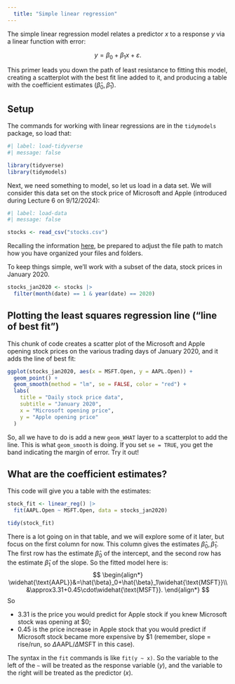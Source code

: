 ```yaml
---
  title: "Simple linear regression"
---
```


The simple linear regression model relates a predictor $x$ to a response $y$ via a linear function with error:

$$
y=\beta_0+\beta_1x+\varepsilon.
$$

This primer leads you down the path of least resistance to fitting this model, creating a scatterplot with the best fit line added to it, and producing a table with the coefficient estimates ($\hat{\beta}_0,\,\hat{\beta}_1$).

## Setup

The commands for working with linear regressions are in the `tidymodels` package, so load that:

```r
#| label: load-tidyverse
#| message: false

library(tidyverse) 
library(tidymodels) 
```

Next, we need something to model, so let us load in a data set. We will consider this data set on the stock price of Microsoft and Apple (introduced during Lecture 6 on 9/12/2024):

```r
#| label: load-data
#| message: false

stocks <- read_csv("stocks.csv")
```

::: callout-note
Recalling the information [here](https://sta101-f24.github.io/computing/computing-file-paths.html), be prepared to adjust the file path to match how you have organized your files and folders.
:::

To keep things simple, we’ll work with a subset of the data, stock prices in January 2020.

```r
stocks_jan2020 <- stocks |>
  filter(month(date) == 1 & year(date) == 2020)
```

## Plotting the least squares regression line ("line of best fit")

This chunk of code creates a scatter plot of the Microsoft and Apple opening stock prices on the various trading days of January 2020, and it adds the line of best fit:

```r
ggplot(stocks_jan2020, aes(x = MSFT.Open, y = AAPL.Open)) +
  geom_point() + 
  geom_smooth(method = "lm", se = FALSE, color = "red") +
  labs(
    title = "Daily stock price data",
    subtitle = "January 2020",
    x = "Microsoft opening price",
    y = "Apple opening price"
  )
```

So, all we have to do is add a new `geom_WHAT` layer to a scatterplot to add the line. This is what `geom_smooth` is doing. If you set `se = TRUE`, you get the band indicating the margin of error. Try it out!

## What are the coefficient estimates?

This code will give you a table with the estimates:

```r
stock_fit <- linear_reg() |>
  fit(AAPL.Open ~ MSFT.Open, data = stocks_jan2020)

tidy(stock_fit)
```

There is a lot going on in that table, and we will explore some of it later, but focus on the first column for now. This column gives the estimates $\hat{\beta}_0,\,\hat{\beta}_1$. The first row has the estimate $\hat{\beta}_0$ of the intercept, and the second row has the estimate $\hat{\beta}_1$ of the slope. So the fitted model here is:
$$
\begin{align*}
\widehat{\text{AAPL}}&=\hat{\beta}_0+\hat{\beta}_1\widehat{\text{MSFT}}\\
&\approx3.31+0.45\cdot\widehat{\text{MSFT}}.
\end{align*}
$$
So 

- 3.31 is the price you would predict for Apple stock if you knew Microsoft stock was opening at \$0;
- 0.45 is the price increase in Apple stock that you would predict if Microsoft stock became more expensive by \$1 (remember, slope = rise/run, so $\Delta\text{AAPL}/\Delta\text{MSFT}$ in this case).


The syntax in the `fit` commands is like `fit(y ~ x)`. So the variable to the left of the `~` will be treated as the response variable ($y$), and the variable to the right will be treated as the predictor ($x$).
